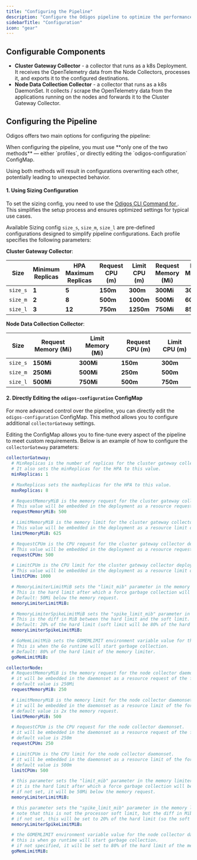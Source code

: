 ```yaml
---
title: "Configuring the Pipeline"
description: "Configure the Odigos pipeline to optimize the performance and resource usage of the Odigos components."
sidebarTitle: "Configuration"
icon: "gear"
---
```



## Configurable Components

- **Cluster Gateway Collector** - a collector that runs as a k8s Deployment. It receives the OpenTelemetry data from the Node Collectors, processes it, and exports it to the configured destinations.
- **Node Data Collection Collector** - a collector that runs as a k8s DaemonSet. It collects / scrape the OpenTelemetry data from the applications running on the nodes and forwards it to the Cluster Gateway Collector.

## Configuring the Pipeline

Odigos offers two main options for configuring the pipeline:

<Warning>
  When configuring the pipeline, you must use **only one of the two methods** — either `profiles`, or directly editing the `odigos-configuration` ConfigMap.

  Using both methods will result in configurations overwriting each other, potentially leading to unexpected behavior.
</Warning>

#### 1. Using Sizing Configuration

To set the sizing config, you need to use the [Odigos CLI Command for ](/cli/odigos_config_set).<br />
This simplifies the setup process and ensures optimized settings for typical use cases.

Available Sizing config `size_s`, `size_m`, `size_l` are pre-defined configurations designed to simplify pipeline configurations. Each profile specifies the following parameters:

**Cluster Gateway Collector**:

| Size     | Minimum Replicas      | HPA Maximum Replicas      | Request CPU (m)      | Limit CPU (m)      | Request Memory (Mi) | Limit Memory (Mi) |
|----------|-----------------------|----------------------|-----------------|---------------|----------------------|-------------------|
| `size_s` | **1**                 | **5**                | **150m**        | **300m**      | **300Mi**            | **300Mi**         |
| `size_m` | **2**                 | **8**                | **500m**        | **1000m**     | **500Mi**            | **600Mi**         |
| `size_l` | **3**                 | **12**               | **750m**        | **1250m**     | **750Mi**            | **850Mi**        |

**Node Data Collection Collector**:

| Size     | Request Memory (Mi)  | Limit Memory (Mi) | Request CPU (m)      | Limit CPU (m)
|----------|----------------------|-------------------| ---------------------|-------------------|
| `size_s` | **150Mi**            | **300Mi**         | **150m**             | **300m**         |
| `size_m` | **250Mi**            | **500Mi**         | **250m**             | **500m**         |
| `size_l` | **500Mi**            | **750Mi**         | **500m**             | **750m**         |

#### 2. Directly Editing the `odigos-configuration` ConfigMap

For more advanced control over the pipeline, you can directly edit the `odigos-configuration` ConfigMap. This method allows you to configure additional `collectorGateway` settings.

Editing the ConfigMap allows you to fine-tune every aspect of the pipeline to meet custom requirements. Below is an example of how to configure the `collectorGateway` parameters:

```yaml
collectorGateway:
  # MinReplicas is the number of replicas for the cluster gateway collector deployment.
  # It also sets the minReplicas for the HPA to this value.
  minReplicas: 1

  # MaxReplicas sets the maxReplicas for the HPA to this value.
  maxReplicas: 8

  # RequestMemoryMiB is the memory request for the cluster gateway collector deployment.
  # This value will be embedded in the deployment as a resource request of the form "memory: <value>Mi".
  requestMemoryMiB: 500

  # LimitMemoryMiB is the memory limit for the cluster gateway collector deployment.
  # This value will be embedded in the deployment as a resource limit of the form "memory: <value>Mi".
  limitMemoryMiB: 625

  # RequestCPUm is the CPU request for the cluster gateway collector deployment.
  # This value will be embedded in the deployment as a resource request of the form "cpu: <value>m".
  requestCPUm: 500

  # LimitCPUm is the CPU limit for the cluster gateway collector deployment.
  # This value will be embedded in the deployment as a resource limit of the form "cpu: <value>m".
  limitCPUm: 1000

  # MemoryLimiterLimitMiB sets the "limit_mib" parameter in the memory limiter configuration for the collector gateway.
  # This is the hard limit after which a force garbage collection will be performed.
  # Default: 50Mi below the memory request.
  memoryLimiterLimitMiB:

  # MemoryLimiterSpikeLimitMiB sets the "spike_limit_mib" parameter in the memory limiter configuration.
  # This is the diff in MiB between the hard limit and the soft limit.
  # Default: 20% of the hard limit (soft limit will be 80% of the hard limit).
  memoryLimiterSpikeLimitMiB:

  # GoMemLimitMib sets the GOMEMLIMIT environment variable value for the collector gateway deployment.
  # This is when the Go runtime will start garbage collection.
  # Default: 80% of the hard limit of the memory limiter.
  goMemLimitMiB:

collectorNode:
  # RequestMemoryMiB is the memory request for the node collector daemonset.
  # it will be embedded in the daemonset as a resource request of the form "memory: <value>Mi"
  # default value is 250Mi
  requestMemoryMiB: 250

  # LimitMemoryMiB is the memory limit for the node collector daemonset.
  # it will be embedded in the daemonset as a resource limit of the form "memory: <value>Mi"
  # default value is 2x the memory request.
  limitMemoryMiB: 500

  # RequestCPUm is the CPU request for the node collector daemonset.
  # it will be embedded in the daemonset as a resource request of the form "cpu: <value>m"
  # default value is 250m
  requestCPUm: 250

  # LimitCPUm is the CPU limit for the node collector daemonset.
  # it will be embedded in the daemonset as a resource limit of the form "cpu: <value>m"
  # default value is 500m
  limitCPUm: 500

  # this parameter sets the "limit_mib" parameter in the memory limiter configuration for the node collector.
  # it is the hard limit after which a force garbage collection will be performed.
  # if not set, it will be 50Mi below the memory request.
  memoryLimiterLimitMiB:

  # this parameter sets the "spike_limit_mib" parameter in the memory limiter configuration for the node collector.
  # note that this is not the processor soft limit, but the diff in Mib between the hard limit and the soft limit.
  # if not set, this will be set to 20% of the hard limit (so the soft limit will be 80% of the hard limit).
  memoryLimiterSpikeLimitMiB:

  # the GOMEMLIMIT environment variable value for the node collector daemonset.
  # this is when go runtime will start garbage collection.
  # if not specified, it will be set to 80% of the hard limit of the memory limiter.
  goMemLimitMiB:
```

<GettingHelp />
